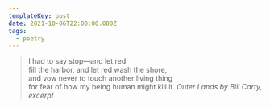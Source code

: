 ```yaml
---
templateKey: post
date: 2021-10-06T22:00:00.000Z
tags:
  - poetry
---
```

> I had to say stop—and let red<br/>
> fill the harbor, and let red wash the shore,<br/>
> and vow never to touch another living thing<br/>
> for fear of how my being human might kill it.
> <cite><i>Outer Lands</i> by Bill Carty, excerpt</cite>

